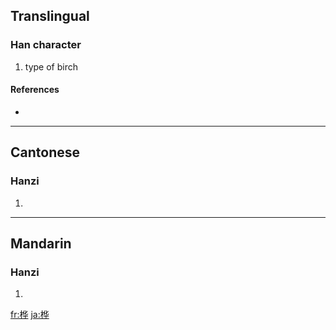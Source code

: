 {{also|樺}}
==Translingual==

===Han character===
{{Han char|rn=75|rad=木|as=06|sn=10|four=|canj=木人心十 (DOPJ)}}

# type of birch

====References====
* {{Han ref|kx=0526.211|hdz=21201.050|uh=6866|ud=26726}}

----

==Cantonese==

===Hanzi===
{{yue-hanzi|jyut=|y=wa6|tra=樺}}

# {{defn|Cantonese}}

----

==Mandarin==

===Hanzi===
{{cmn-hanzi|tra=樺|pin=[[huà]] ([[hua4]])|wg=hua<sup>4</sup>}}

# {{defn|Mandarin}}

[[fr:桦]]
[[ja:桦]]